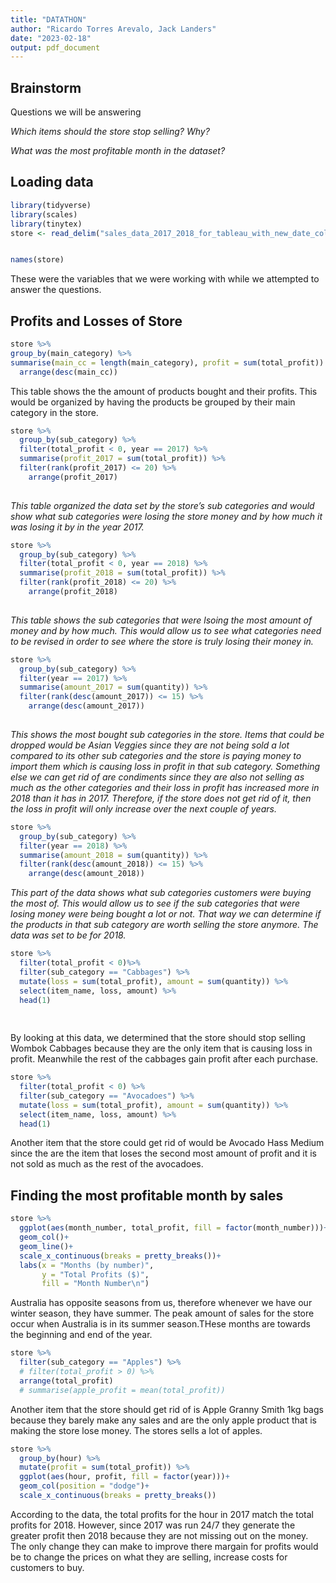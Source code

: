 ```yaml
---
title: "DATATHON"
author: "Ricardo Torres Arevalo, Jack Landers"
date: "2023-02-18"
output: pdf_document
---
```



## Brainstorm  

Questions we will be answering  

_Which items should the store stop selling? Why?_  

_What was the most profitable month in the dataset?_




## Loading data  

```r
library(tidyverse)
library(scales)
library(tinytex)
store <- read_delim("sales_data_2017_2018_for_tableau_with_new_date_columns.csv")


names(store)

```

These were the variables that we were working with while we attempted to answer the questions.


## Profits and Losses of Store
```r

store %>% 
group_by(main_category) %>% 
summarise(main_cc = length(main_category), profit = sum(total_profit)) %>% 
  arrange(desc(main_cc))

```

This table shows the the amount of products bought and their profits. This would be organized by having the products be grouped by their main category in the store. 

```r
store %>% 
  group_by(sub_category) %>% 
  filter(total_profit < 0, year == 2017) %>% 
  summarise(profit_2017 = sum(total_profit)) %>% 
  filter(rank(profit_2017) <= 20) %>% 
    arrange(profit_2017)
  
```

*This table organized the data set by the store's sub categories and would show what sub categories were losing the store money and by how much it was losing it by in the year 2017.*

```r
store %>% 
  group_by(sub_category) %>% 
  filter(total_profit < 0, year == 2018) %>% 
  summarise(profit_2018 = sum(total_profit)) %>% 
  filter(rank(profit_2018) <= 20) %>% 
    arrange(profit_2018)
  
```

*This table shows the sub categories that were lsoing the most amount of money and by how much. This would allow us to see what categories need to be revised in order to see where the store is truly losing their money in.*

```r
store %>% 
  group_by(sub_category) %>% 
  filter(year == 2017) %>% 
  summarise(amount_2017 = sum(quantity)) %>% 
  filter(rank(desc(amount_2017)) <= 15) %>% 
    arrange(desc(amount_2017))
  
```

*This shows the most bought sub categories in the store. Items that could be dropped would be Asian Veggies since they are not being sold a lot compared to its other sub categories and the store is paying money to import them which is causing loss in profit in that sub category. Something else we can get rid of are condiments since they are also not selling as much as the other categories and their loss in profit has increased more in 2018 than it has in 2017. Therefore, if the store does not get rid of it, then the loss in profit will only increase over the next couple of years. *

```r
store %>% 
  group_by(sub_category) %>% 
  filter(year == 2018) %>% 
  summarise(amount_2018 = sum(quantity)) %>% 
  filter(rank(desc(amount_2018)) <= 15) %>% 
    arrange(desc(amount_2018))
```

*This part of the data shows what sub categories customers were buying the most of. This would allow us to see if the sub categories that were losing money were being bought a lot or not. That way we can determine if the products in that sub category are worth selling the store anymore. The data was set to be for 2018.*







  
```r
store %>% 
  filter(total_profit < 0)%>% 
  filter(sub_category == "Cabbages") %>% 
  mutate(loss = sum(total_profit), amount = sum(quantity)) %>% 
  select(item_name, loss, amount) %>% 
  head(1)
  
  
```
  
By looking at this data, we determined that the store should stop selling Wombok Cabbages because they are the only item that is causing loss in profit. Meanwhile the rest of the cabbages gain profit after each purchase.



```r
store %>% 
  filter(total_profit < 0) %>% 
  filter(sub_category == "Avocadoes") %>% 
  mutate(loss = sum(total_profit), amount = sum(quantity)) %>% 
  select(item_name, loss, amount) %>% 
  head(1)
```
Another item that the store could get rid of would be Avocado Hass Medium since the are the item that loses the second most amount of profit and it is not sold as much as the rest of the avocadoes.



## Finding the most profitable month by sales


```r
store %>% 
  ggplot(aes(month_number, total_profit, fill = factor(month_number)))+
  geom_col()+
  geom_line()+
  scale_x_continuous(breaks = pretty_breaks())+
  labs(x = "Months (by number)",
       y = "Total Profits ($)",
       fill = "Month Number\n")
```

Australia has opposite seasons from us, therefore whenever we have our winter season, they have summer. The peak amount of sales for the store occur when Australia is in its summer season.THese months are towards the beginning and end of the year. 


```r
store %>% 
  filter(sub_category == "Apples") %>% 
  # filter(total_profit > 0) %>%  
  arrange(total_profit)
  # summarise(apple_profit = mean(total_profit))
```

Another item that the store should get rid of is Apple Granny Smith 1kg bags because they barely make any sales and are the only apple product that is making the store lose money. The stores sells a lot of apples.

```r
store %>% 
  group_by(hour) %>% 
  mutate(profit = sum(total_profit)) %>% 
  ggplot(aes(hour, profit, fill = factor(year)))+
  geom_col(position = "dodge")+
  scale_x_continuous(breaks = pretty_breaks())
```

According to the data, the total profits for the hour in 2017 match the total profits for 2018. However, since 2017 was run 24/7 they generate the greater profit then 2018 because they are not missing out on the money. The only change they can make to improve there margain for profits would be to change the prices on what they are selling, increase costs for customers to buy. 
